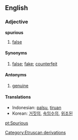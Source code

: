==English==
=== Adjective ===
'''spurious'''
# [[false]]
==== Synonyms ====
#[[false]]; [[fake]]; [[counterfeit]]
==== Antonyms ====
#[[genuine]]
==== Translations ====
*Indonesian: [[palsu]], [[tiru|tiruan]]
*Korean: [[거짓의]], [[속임수의]], [[위조된]]


[[Category:Etruscan derivations]]

[[pt:Spurious]]